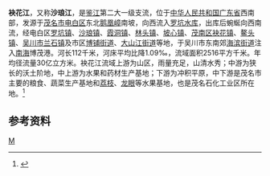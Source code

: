 {{Infobox river
| name               = 袂花江
| name_native        =沙琅江 
| image              = 
| image_size         = 
| image_caption      = 
| river_system       = [[鉴江|鉴江]]支流
| progression        = 
| source1_location   = [[广东省|广东省]][[茂名市|茂名市]][[电白区|电白区]]鹅凰嶂南坡
| mouth_location     = 广东省[[吴川市|吴川市]]博茂港
| altitude_difference= 
| basin_size         = 2516 km<sup>2</sup>
| basin_countries    = {{PRC}}
| basin_cities       = 茂名市、吴川市
| basin_landmarks    = 
| basin_population   = 
<!---------------------- PHYSIOGNOMY -->
| length             = 112 km
| discharge1_location= 
| discharge1_min     = 
| discharge1_avg     = 
| discharge1_max     = 
<!---------------------- FEATURES -->
| tributaries_left   = [[大社河_(茂名)|大社河]]、[[黄岭河_(茂名)|黄岭河]]、[[梅江_(袂花江支流)|梅江]]
| tributaries_right  = [[观珠河|观珠河]]
| waterbodies        = [[罗坑水库_(电白)|罗坑水库]]
| waterfalls         = 
| bridges            = 
| ports              = 
| custom_label       = 
| custom_data        = 
| extra              = 
}}
'''袂花江'''，又称'''沙琅江'''，是[[鉴江|鉴江]]第二大一级支流，位于[[中华人民共和国|中华人民共和国]][[广东省|广东省]]西南部，发源于[[茂名市|茂名市]][[电白区|电白区]]东北[[鹅凰嶂|鹅凰嶂]]南坡，向西流入[[罗坑水库_(电白)|罗坑水库]]，出库后蜿蜒向西南流，经电白区[[罗坑镇_(茂名市)|罗坑镇]]、[[沙琅镇|沙琅镇]]、[[霞洞镇|霞洞镇]]、[[林头镇_(茂名市)|林头镇]]、[[坡心镇_(茂名市)|坡心镇]]、[[茂南区|茂南区]][[袂花镇|袂花镇]]、[[鳌头镇_(茂名市)|鳌头镇]]、[[吴川市|吴川市]][[兰石镇|兰石镇]]及市区[[博铺街道|博铺街道]]、[[大山江街道|大山江街道]]等地，于吴川市东南郊[[海滨街道_(吴川市)|海滨街道]]注入[[南海|南海]]博茂港。河长112千米，河床平均比降1.09‰，流域面积2516平方千米。年均径流量30亿立方米。袂花江流域上游为山区，雨量充足，山清水秀；中游为狭长的沃土阶地，中上游为水果和药材生产基地；下游为冲积平原，中下游是茂名市主要的粮食、蔬菜生产基地和[[荔枝|荔枝]]、[[龙眼|龙眼]]等水果基地，也是茂名石化工业区所在地。<ref name="中国河湖大典">{{cite book |author=《[[中国河湖大典|中国河湖大典]]》编纂委员会 |title=《中国河湖大典·珠江卷》 |year=2013年1月 |publisher=中国水利水电出版社 |location=北京 |pages=375页|isbn= 978-7-5170-0561-2 }}</ref>

==参考资料==
{{reflist}}

{{茂名专题}}
{{粤桂琼沿海诸河流}}

[[category:广东河流|M]]